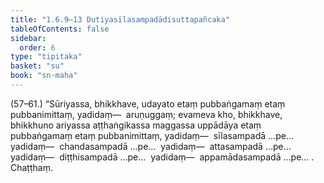 ```yaml
---
title: "1.6.9–13 Dutiyasīlasampadādisuttapañcaka"
tableOfContents: false
sidebar:
  order: 6
type: "tipitaka"
basket: "su"
book: "sn-maha"
---
```



<DynamicBreadcrumb />

<Paragraph type="center" book="sn-maha">
(57–61.)
</Paragraph>

<Paragraph number="163" book="sn-maha">
“Sūriyassa, bhikkhave, udayato etaṃ pubbaṅgamaṃ etaṃ pubbanimittaṃ, yadidaṃ—  aruṇuggaṃ; evameva kho, bhikkhave, bhikkhuno ariyassa aṭṭhaṅgikassa maggassa uppādāya etaṃ pubbaṅgamaṃ etaṃ pubbanimittaṃ, yadidaṃ—  sīlasampadā …pe…  yadidaṃ—  chandasampadā …pe…  yadidaṃ—  attasampadā …pe…  yadidaṃ—  diṭṭhisampadā …pe…  yadidaṃ—  appamādasampadā …pe… .

</Paragraph>

<Paragraph number="164" type="center" book="sn-maha">
Chaṭṭhaṃ.
</Paragraph>